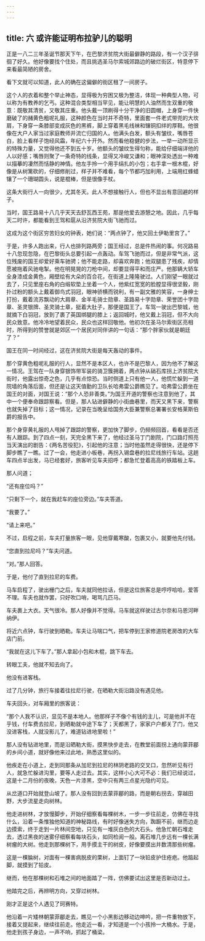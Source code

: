 ```yaml
---
---
---
```

title: 六 或许能证明布拉驴儿的聪明
---





正是一八二三年圣诞节那天下午，在巴黎济贫院大街最僻静的路段，有一个汉子徘徊了好久。他好像要找个住处，而且挑选圣马尔索城郊路边的破烂街区，特意停下来看最简陋的房舍。

看下文就可以知道，此人的确在这偏僻的街区租了一间房子。

这个人的衣着和整个举止神态，显得极为穷困又极为整洁，体现一种典型人物，可以称为有教养的乞丐。这种混合类型相当罕见，能让明慧的人油然而生双重的敬意：既敬其清贫，又敬其庄重。他头戴一顶刷得十分干净的旧圆帽，上身穿一件快磨破了的赭黄色粗呢礼服，这种颜色在当时并不奇特，里面套一件老式带兜的大坎肩，下身穿一条膝部变成灰色的黑裤，脚上穿着黑毛线袜和镶铜扣绊的厚鞋。他很像在大户人家当过家庭教师并流亡归国的人。他满头白发，额头有皱纹，嘴唇苍白，脸上看样子饱经风霜，年纪六十开外。然而看他稳健的步法，一举一动所显示的特殊力量，又觉得他还不到五十岁。他额头的皱纹生得匀称，能给仔细端详他的人以好感；嘴唇则聚了一条奇特的线条，显得又冷峻又谦和；眼神深处透出一种难以描摹的凄然而恬静的神情。他左手拎一个用手绢扎的小包；右手拿一根木棍，好像是从树篱砍的，仔细修削过，样子并不难看，每个节都巧加利用，上端用红蜂蜡镶了一个珊瑚圆头，说是棍棒，但是很像手杖。

这条大街行人一向很少，尤其冬天。此人不想接触行人，但也不显出有意回避的样子。

当时，国王路易十八几乎天天去舒瓦西王苑，那是他爱去游憩之地。因此，几乎每天二时许，都能看到王驾和扈从沿济贫院大街飞驰而过。

这成为这个街区穷苦妇女的钟表，她们说：“两点钟了，他又回土伊勒里宫了。”

于是，许多人跑出来，行人也排列路两旁；国王经过，总是件热闹的事。何况路易十八忽现忽隐，在巴黎街头总要引起一点轰动。车驾飞驰而过，但是非常气派，这位残废的国王却爱好乘车驰骋；他不能走路，却喜欢奔跑；他双腿患了残疾，却情愿被拖着风驰电掣。他在明晃晃的刀枪中间，却要显得平和而庄严。他那辆大轿车全身漆成金黄色，厢壁绘有大朵的百合花，在街道上隆隆驶过。人们刚望一眼就过去了，只见里座右角的白缎软垫上坐着一个人，他紫红宽宽的脸膛显得很坚毅，刚扑过粉的额头上戴着御鸟式羽冠，眼神骄横而锐利，有一副文雅的笑容，一身绅士打扮，戴着流苏飘动的大肩章、金羊毛骑士勋章、圣路易十字勋章、荣誉团十字勋章、圣灵银牌、圣灵骑士章，挺着大肚子，那便是国王了。车驾一驶出巴黎城，他就摘下白羽冠，放到了裹了英国绑腿的膝上；返回城时，他又戴上羽冠，但不大向民众致意。他冷冷地望着民众，民众也这样回敬他。他初次在圣马尔索街区亮相时，所得到的赞誉就是郊区一个居民对同伴讲的一句话：“那个胖家伙就是朝廷了？”

国王在同一时间经过，这在济贫院大街是每天轰动的事件。

那个穿黄色粗呢礼服的行人，显然不是本区人，也许不是巴黎人，因为他不了解这一情况。王驾在一队身穿银饰带军装的骑卫簇拥着，两点钟从硝石库拐上济贫院大街时，他露出惊奇之色，几乎有点惊恐。当时侧道上只有他一人，他慌忙躲到一道院墙的角落后面，但还是让这天值勤的卫队长哈弗雷公爵瞧见了。哈弗雷公爵坐在国王的对面，对国王说：“那个人恐非善类。”为国王开道的警察也注意到他了，其中一个便奉命跟踪察看。但是，那人钻进僻静的小街曲巷里，而天又黑下来，警察也就失掉了目标；这一情况，记录在当晚呈给国务大臣兼警察总署署长安格莱斯伯爵的报告中。

那个身穿黄礼服的人甩掉了跟踪的警察，更加快了脚步，仍频频回首，看看是否还有人跟踪。到了四点一刻，天完全黑下来了，他经过圣马丁门剧院，门口路灯照亮当天演出的剧告：《两名苦役犯》，引起他的注意；当时他虽然走得很快，还是停下脚步瞧了一瞧。过了一会，他走进小板巷，再拐入锡盘巷的拉尼线旅行车站。这趟车四点半出发，马已经套好，旅客听见车夫招呼；都急忙登着高高的铁踏板上车。

那人问道；

“还有座位吗？”

“只剩下一个，就在我赶车的座位旁边。”车夫答道。

“我要了。”

“请上来吧。”

不过，启程之前，车夫打量旅客一眼，见他穿戴寒酸，包裹又小，就要他先付钱。

“您直到拉尼吗？”车夫问道。

“对。”那人回答。

于是，他付了直到拉尼的车费。

马车启程了，驶出栅门之后，车夫就同他拉话，但是这位旅客总是哼哼哈哈，爱答不理。车夫也就作罢，只好吹口哨，喝骂几匹马。

车夫裹上大衣。天气很冷。那人好像并不觉得。马车就这样驶过古尔奈和马恩河畔纳伊。

将近六点钟，车行驶到晒勒。车夫让马喘口气，把车停到王家修道院老房改的大车店门前。

“我就在这儿下车了。”那人拿起小包和木棍，跳下车去。

转眼工夫，他就不知去向了。

他没有进客栈。

过了几分钟，旅行车接着往拉尼行驶，在晒勒大街沿路没有遇见他。

车夫回头，对车厢里的旅客说：

“那个人我不认识，显见不是本地人。他那样子不像个有钱的主儿，可是他并不在乎钱，付车费去拉尼，到晒勒就中途下车了；天都黑了，家家户户都关了门，他又没进客栈，人就没影儿了，难道钻进地里啦！”

那人没有钻进地里，而是沿晒勒大街，摸黑快步走去，在教堂前面拐上通向蒙菲郿的乡间小道，就好像他来过此地，熟悉这里似的。

他疾走在小道上，走到同那条从加尼到拉尼的林阴老路的交叉口，忽然听见有行人，就急忙躲进沟里，要等人走过去。其实，这样小心大可不必：我们已经说过，这是十二月份的夜晚，天色一片漆黑，空中只有两三点星光隐约可见。

从岔道口开始就登山坡了。那人没有回到去蒙菲郿的路，而是朝右拐去，穿越田野，大步流星走向树林。

他走进树林，才放慢脚步，开始仔细察看每棵树木，一步一步往前走，仿佛在寻找什么，沿着一条惟独他知道的神秘路线，有时好像迷失方向，踟蹰不前，继而边走边摸索，终于走到一片林间空地，只见有一堆灰白色的大石头。他急忙朝石堆走去，透过黑夜的迷雾仔细察看每块石头，如同检阅一般。离石堆几步远有一棵长满树瘤的大树。他走到那棵树下，用手摸主干的树皮，好像要摸出并数清那些树瘤。

这是一棵腀树，对面有一棵害病脱皮的栗树，上面钉了一块铅皮护住疮疤。他踮起脚，就摸到了铅皮。

继而，他在那棵树和石堆之间的地面踏了一阵，仿佛要试出这里是否新动过土。

他踏完之后，再辨明方向，又穿过树林。

刚才正是这个人遇见了珂赛特。

他沿着一片矮林朝蒙菲郿走去，瞧见一个小黑影边移动边呻吟，把一件重物放下，接着又提起来，继续往前走。他走近一看，才知道是一个小孩拎一大桶水。于是，他走到孩子身边，一声不响，抓起了桶梁。